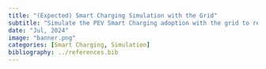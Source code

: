 ```yaml
---
title: "(Expected) Smart Charging Simulation with the Grid"
subtitle: "Simulate the PEV Smart Charging adoption with the grid to reveal the theoretical results."
date: "Jul, 2024"
image: "banner.png"
categories: [Smart Charging, Simulation]
bibliography: ../references.bib
---
```


